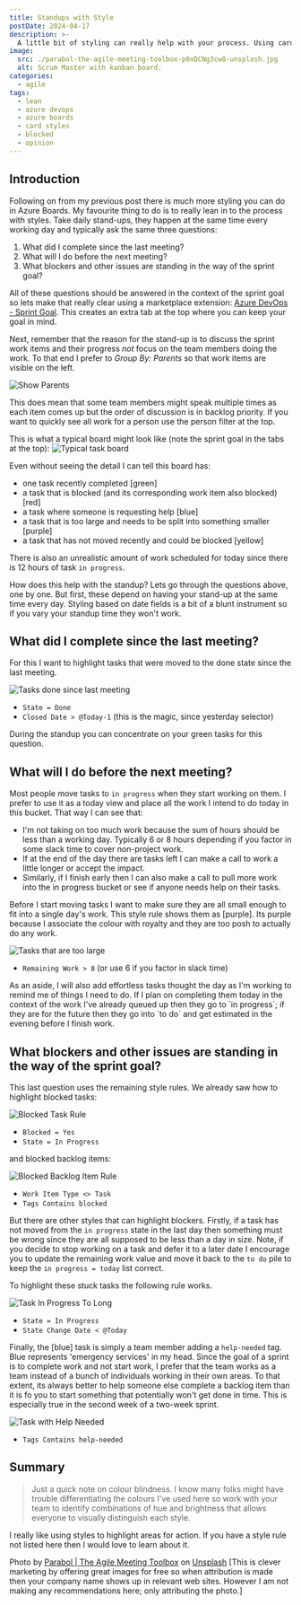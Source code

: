 ```yaml
---
title: Standups with Style
postDate: 2024-04-17
description: >-
  A little bit of styling can really help with your process. Using card colours can remove motion waste and save you time searching for things. Highlight, don't hide and run stylish stand-ups.
image:
  src: ./parabol-the-agile-meeting-toolbox-p0xDCNg3cw8-unsplash.jpg
  alt: Scrum Master with kanban board.
categories:
  - agile
tags:
  - lean
  - azure devops
  - azure boards
  - card styles
  - blocked
  - opinion
---
```

## Introduction

Following on from my previous post there is much more styling you can do in Azure Boards. My favourite thing to do is to really lean in to the process with styles. Take daily stand-ups, they happen at the same time every working day and typically ask the same three questions:

1. What did I complete since the last meeting?
2. What will I do before the next meeting?
3. What blockers and other issues are standing in the way of the sprint goal?

All of these questions should be answered in the context of the sprint goal so lets make that really clear using a marketplace extension: [Azure DevOps - Sprint Goal](https://marketplace.visualstudio.com/items?itemName=keesschollaart.sprint-goal). This creates an extra tab at the top where you can keep your goal in mind.

Next, remember that the reason for the stand-up is to discuss the sprint work items and their progress _not_ focus on the team members doing the work. To that end I prefer to _Group By: Parents_ so that work items are visible on the left.

![Show Parents](.\show-parents.png)

This does mean that some team members might speak multiple times as each item comes up but the order of discussion is in backlog priority. If you want to quickly see all work for a person use the person filter at the top.

This is what a typical board might look like (note the sprint goal in the tabs at the top):
![Typical task board](.\typical-task-board.png)

Even without seeing the detail I can tell this board has:

- one task recently completed <span class="bg-lime-600 text-black font-bold px-1">[green]</span>
- a task that is blocked (and its corresponding work item also blocked) <span class="bg-red-600 text-white px-1">[red]</span>
- a task where someone is requesting help <span class="bg-sky-600 text-white px-1">[blue]</span>
- a task that is too large and needs to be split into something smaller <span class="bg-purple-800 text-white px-1">[purple]</span>
- a task that has not moved recently and could be blocked <span class="bg-yellow-400 text-black font-bold px-1">[yellow]</span>

There is also an unrealistic amount of work scheduled for today since there is 12 hours of task `in progress`.

How does this help with the standup? Lets go through the questions above, one by one. But first, these depend on having your stand-up at the same time every day. Styling based on date fields is a bit of a blunt instrument so if you vary your standup time they won't work.

## What did I complete since the last meeting?

For this I want to highlight tasks that were moved to the done state since the last meeting.

![Tasks done since last meeting](.\completed-yesterday-rule.png)

- `State = Done`
- `Closed Date > @Today-1` (this is the magic, since yesterday selector)

During the standup you can concentrate on your green tasks for this question.

## What will I do before the next meeting?

Most people move tasks to `in progress` when they start working on them. I prefer to use it as a today view and place all the work I intend to do today in this bucket. That way I can see that:

- I'm not taking on too much work because the sum of hours should be less than a working day. Typically 6 or 8 hours depending if you factor in some slack time to cover non-project work.
- If at the end of the day there are tasks left I can make a call to work a little longer or accept the impact.
- Similarly, if I finish early then I can also make a call to pull more work into the in progress bucket or see if anyone needs help on their tasks.

Before I start moving tasks I want to make sure they are all small enough to fit into a single day's work. This style rule shows them as <span class="bg-purple-800 text-white px-1">[purple]</span>. Its purple because I associate the colour with royalty and they are too posh to actually do any work.

![Tasks that are too large](.\too-large-rule.png)

- `Remaining Work > 8` (or use 6 if you factor in slack time)

<aside>As an aside, I will also add effortless tasks thought the day as I'm working to remind me of things I need to do. If I plan on completing them today in the context of the work I've already queued up then they go to `in progress`; if they are for the future then they go into `to do` and get estimated in the evening before I finish work.</aside>

## What blockers and other issues are standing in the way of the sprint goal?

This last question uses the remaining style rules. We already saw how to highlight blocked tasks:

![Blocked Task Rule](.\blocked-task-rule.png)

- `Blocked = Yes`
- `State = In Progress`

and blocked backlog items:

![Blocked Backlog Item Rule](.\work-item-blocked-rule.png)

- `Work Item Type <> Task`
- `Tags Contains blocked`

But there are other styles that can highlight blockers. Firstly, if a task has not moved from the `in progress` state in the last day then something must be wrong since they are all supposed to be less than a day in size. Note, if you decide to stop working on a task and defer it to a later date I encourage you to update the remaining work value and move it back to the `to do` pile to keep the `in progress = today` list correct.

To highlight these stuck tasks the following rule works.

![Task In Progress To Long](.\inprogress-too-long-rule.png)

- `State = In Progress`
- `State Change Date < @Today`

Finally, the <span class="bg-sky-600 text-white px-1">[blue]</span> task is simply a team member adding a `help-needed` tag. Blue represents 'emergency services' in my head. Since the goal of a sprint is to complete work and not start work, I prefer that the team works as a team instead of a bunch of individuals working in their own areas. To that extent, its always better to help someone else complete a backlog item than it is fo you to start something that potentially won't get done in time. This is especially true in the second week of a two-week sprint.

![Task with Help Needed](.\help-needed-rule.png)

- `Tags Contains help-needed`

## Summary

> Just a quick note on colour blindness. I know many folks might have trouble differentiating the colours I've used here so work with your team to identify combinations of hue and brightness that allows everyone to visually distinguish each style.

I really like using styles to highlight areas for action. If you have a style rule not listed here then I would love to learn about it.

Photo by [Parabol | The Agile Meeting Toolbox](https://unsplash.com/@parabol) on [Unsplash](https://unsplash.com/photos/woman-in-gray-sweater-holding-white-and-yellow-sticky-notes-p0xDCNg3cw8) [This is clever marketing by offering great images for free so when attribution is made then your company name shows up in relevant web sites. However I am not making any recommendations here; only attributing the photo.]
